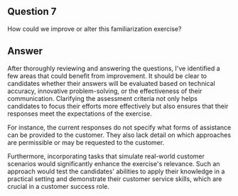 ## Question 7

How could we improve or alter this familiarization exercise?

## Answer

After thoroughly reviewing and answering the questions, I've identified a few areas that could benefit from improvement. It should be clear to candidates whether their answers will be evaluated based on technical accuracy, innovative problem-solving, or the effectiveness of their communication. Clarifying the assessment criteria not only helps candidates to focus their efforts more effectively but also ensures that their responses meet the expectations of the exercise.

For instance, the current responses do not specify what forms of assistance can be provided to the customer. They also lack detail on which approaches are permissible or may be requested to the customer.

Furthermore, incorporating tasks that simulate real-world customer scenarios would significantly enhance the exercise's relevance. Such an approach would test the candidates' abilities to apply their knowledge in a practical setting and demonstrate their customer service skills, which are crucial in a customer success role.
